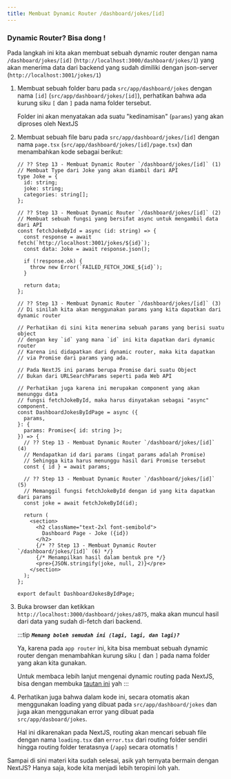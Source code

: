 ```yaml
---
title: Membuat Dynamic Router /dashboard/jokes/[id]
---
```


### Dynamic Router? Bisa dong !

Pada langkah ini kita akan membuat sebuah dynamic router dengan nama `/dashboard/jokes/[id]` (`http://localhost:3000/dashboard/jokes/1`) yang akan menerima data dari backend yang sudah dimiliki dengan json-server (`http://localhost:3001/jokes/1`)

1. Membuat sebuah folder baru pada `src/app/dashboard/jokes` dengan nama `[id]` (`src/app/dashboard/jokes/[id]`), perhatikan bahwa ada kurung siku `[` dan `]` pada nama folder tersebut.

   Folder ini akan menyatakan ada suatu "kedinamisan" (`params`) yang akan diproses oleh NextJS

1. Membuat sebuah file baru pada `src/app/dashboard/jokes/[id]` dengan nama `page.tsx` (`src/app/dashboard/jokes/[id]/page.tsx`) dan menambahkan kode sebagai berikut:

   ```tsx
   // ?? Step 13 - Membuat Dynamic Router `/dashboard/jokes/[id]` (1)
   // Membuat Type dari Joke yang akan diambil dari API
   type Joke = {
     id: string;
     joke: string;
     categories: string[];
   };

   // ?? Step 13 - Membuat Dynamic Router `/dashboard/jokes/[id]` (2)
   // Membuat sebuah fungsi yang bersifat async untuk mengambil data dari API
   const fetchJokeById = async (id: string) => {
     const response = await fetch(`http://localhost:3001/jokes/${id}`);
     const data: Joke = await response.json();

     if (!response.ok) {
       throw new Error(`FAILED_FETCH_JOKE_${id}`);
     }

     return data;
   };

   // ?? Step 13 - Membuat Dynamic Router `/dashboard/jokes/[id]` (3)
   // Di sinilah kita akan menggunakan params yang kita dapatkan dari dynamic router

   // Perhatikan di sini kita menerima sebuah params yang berisi suatu object
   // dengan key `id` yang mana `id` ini kita dapatkan dari dynamic router
   // Karena ini didapatkan dari dynamic router, maka kita dapatkan
   // via Promise dari params yang ada.

   // Pada NextJS ini params berupa Promise dari suatu Object
   // Bukan dari URLSearchParams seperti pada Web API

   // Perhatikan juga karena ini merupakan component yang akan menunggu data
   // fungsi fetchJokeById, maka harus dinyatakan sebagai "async" component.
   const DashboardJokesByIdPage = async ({
     params,
   }: {
     params: Promise<{ id: string }>;
   }) => {
     // ?? Step 13 - Membuat Dynamic Router `/dashboard/jokes/[id]` (4)
     // Mendapatkan id dari params (ingat params adalah Promise)
     // Sehingga kita harus menunggu hasil dari Promise tersebut
     const { id } = await params;

     // ?? Step 13 - Membuat Dynamic Router `/dashboard/jokes/[id]` (5)
     // Memanggil fungsi fetchJokeById dengan id yang kita dapatkan dari params
     const joke = await fetchJokeById(id);

     return (
       <section>
         <h2 className="text-2xl font-semibold">
           Dashboard Page - Joke ({id})
         </h2>
         {/* ?? Step 13 - Membuat Dynamic Router `/dashboard/jokes/[id]` (6) */}
         {/* Menampilkan hasil dalam bentuk pre */}
         <pre>{JSON.stringify(joke, null, 2)}</pre>
       </section>
     );
   };

   export default DashboardJokesByIdPage;
   ```

1. Buka browser dan ketikkan `http://localhost:3000/dashboard/jokes/a875`, maka akan muncul hasil dari data yang sudah di-fetch dari backend.

   :::tip
   _**`Memang boleh semudah ini (lagi, lagi, dan lagi)?`**_

   Ya, karena pada `app router` ini, kita bisa membuat sebuah dynamic router dengan menambahkan kurung siku `[` dan `]` pada nama folder yang akan kita gunakan.

   Untuk membaca lebih lanjut mengenai dynamic routing pada NextJS, bisa dengan membuka [tautan ini](https://nextjs.org/docs/app/building-your-application/routing/dynamic-routes) yah
   :::

1. Perhatikan juga bahwa dalam kode ini, secara otomatis akan menggunakan loading yang dibuat pada `src/app/dashboard/jokes` dan juga akan menggunakan error yang dibuat pada `src/app/dasboard/jokes`.

   Hal ini dikarenakan pada NextJS, routing akan mencari sebuah file dengan nama `loading.tsx` dan `error.tsx` dari routing folder sendiri hingga routing folder teratasnya (`/app`) secara otomatis !

Sampai di sini materi kita sudah selesai, asik yah ternyata bermain dengan NextJS? Hanya saja, kode kita menjadi lebih teropini loh yah.
